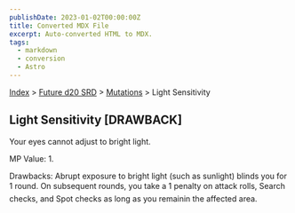 ```yaml
---
publishDate: 2023-01-02T00:00:00Z
title: Converted MDX File
excerpt: Auto-converted HTML to MDX.
tags:
  - markdown
  - conversion
  - Astro
---
```


[Index](-index) > [Future d20 SRD](future-d20-srd-index) > [Mutations](future-d20-srd-mutations-index) > Light Sensitivity

## Light Sensitivity [DRAWBACK]

Your eyes cannot adjust to bright light.

MP Value: 1.

Drawbacks: Abrupt exposure to bright light (such as sunlight) blinds you for 1 round. On subsequent rounds, you take a 1 penalty on attack rolls, Search checks, and Spot checks as long as you remainin the affected area.
